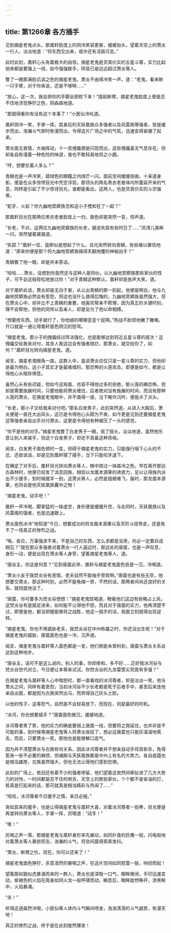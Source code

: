 ```yaml
---
---
---
```

title: 第1266章 各方插手
---



见到摘星老鬼点头，那凰轩脸庞上的阴冷笑容更甚，缓缓抬头，望着天空上的萧炎一行人，淡淡地道：“将东西交出来，或许还有活路可走。”

此时此刻，凰轩心头有着极大的自信，摘星老鬼是货真价实的五星斗尊，实力比起他来都是要强上一线，如今强强联手，阵容已是远远超过萧炎等人。

瞥了一眼那满脸讥讽之色的摘星老鬼，萧炎不由得冷笑一声，道：“老鬼，看来断一只手臂，对于你来说，还是不够啊……”

“放心，这一次，我会把你的手脚全部砍下来！”提起断臂，摘星老鬼脸庞上便是忍不住地浮现狰狞之色，阴森森地道。

“那就得看你有没有这个本事了！”小医仙冷叱道。

凰轩阴冷一笑，手掌一挥，其身后的天妖凰族众多强者以及风雷阁等强者，皆是缓步而出，浩瀚斗气顿时弥漫而出，令得这片广场之中的气氛，迅速变得紧绷了起来。

萧炎面无表情，大袖挥动，十一具傀儡便是闪现而出，这些傀儡虽无气息存在，但却各自弥漫着一种危险的味道，谁也不敢轻易地将之小觑。

“哼，想要仗着人多么？”

青鳞也是一声冷笑，碧绿色的眼瞳之内绿芒一闪，面前空间缓缓扭曲，十来道身影，便是在众多惊愕目光中凭空浮现，那领头的两名黑衣老者体内所蔓延开来的气息，同样是引起了不少惊讶目光，谁都能看出，这两人，也是货真价实的斗宗强者。

“蛇牙，火岩？你九幽地冥蟒族怎和这小子搅和在了一起？”

那凰轩目光在那两位黑衣老者脸庞上一扫，面色却是突然一变，惊声道。

“长老，不对，这两位九幽地冥蟒族的长老，据说失踪有些时日了……”凤清儿美眸一闪，突然皱着黛眉道。

“失踪？”凰轩一怔，旋即似是想起了什么，目光突然转向青鳞，有些难以置信地道：“原来你便是那个将九幽地冥蟒族搞得天翻地覆的神秘凶手？”

青鳞瞥了他一眼，却是并未答话。

“哈哈……萧炎，没想到你竟然还与这种人是同伙，以九幽地冥蟒族那些家伙的性子，可不会这般轻松地放过你！”对于青鳞这种默认，凰轩却是放声大笑，道。

对于凰轩此话，萧炎却是无动于衷，从认出青鳞的那一刻起，他便是明白，他与九幽地冥蟒族必然会有恩怨，但这也没什么值得后悔的，九幽地冥蟒族虽然强大，但在萧炎心中，却并比不上青鳞的重要，他喜欢帮亲不帮理，因为真正的关键时刻，理不会帮他，但他的同伴以及亲人，却是会为了他以命相搏。

“想要抢东西，动手就行了，你他娘的唧唧歪歪个屁啊。”熊战不耐烦地撇了撇嘴，开口就是一通让得凰轩面色阴沉的怒骂。

“摘星老鬼，那小子的傀儡经过阵法强化，也是能够达到将近五星斗尊的层次！这傀儡交给我来对付，其余人我这边会有强者阻拦，那萧炎，就交给你了，如何？”凰轩目光转向摘星老鬼，道。

闻言，摘星老鬼眼角一跳，这群人中，虽说萧炎仅仅只是一星斗尊的实力，但他却是最为明白，这小子其实才是最难缠的，那恐怖的火莲攻击，即便是如今，都是让得他心头暗存惧意。

虽然心头有些迟疑，但如今这局面，也容不得他过多的拒绝，那火莲的确恐怖，但却是需要施展时间，只要他能将萧炎缠住，后者绝对没有施展的时间，而没有那种火莲的萧炎，在摘星老鬼眼中，并不值得一提，当下略作沉吟，便是点了点头。

“长老，那小子交给我来对付吧。”那名白发男子，此刻突然道，从进入大殿后，萧炎便是一直在大出风头，这已是令得他心头颇为不爽，如今更是见到还要摘星老鬼这等强者亲自出手对付萧炎，这更是令得他有种被压了一头的感觉。

“你不是他的对手。”摘星老鬼瞥了白发男子一眼，摇了摇头，淡淡地道，虽然他乐意让别人来接手，但这个白发男子，却还不具备这种资格。

闻言，白发男子面色顿时一变，但碍于摘星老鬼的实力，只能强行咽下心头的不忿，还欲说话，却是见到凰轩摆了摆手，当下只能咬牙退下。

在确定了对手后，凰轩目光转向萧炎等人，眼中掠过一抹森冷之色，早在离开那远古森林时，他便已经发了消息回族，相信以龙凰本源果的诱惑力，足以让得族内派出不少援手，到时候援军一到，这萧炎等人，必然是插翅难飞，届时，那龙凰本源果，也将会是他天妖凰族囊中之物！

“摘星老鬼，动手吧！”

凰轩一声冷喝，脚掌猛的一跺虚空，身形便是缓缓升空，与此同时，天妖凰族以及风雷阁的强者，也是迅速跟上。

萧炎面色冰冷”他知道”今日，想要成功的将龙凰本源果以及天阶斗技带走，还是免不了一场真正的惨烈之战。

“唉，各位，万事强求不来，不是自己的东西，怎么求都是没用，何必一定要兵戎相见？”就在那众多强者对着萧炎一行人逼近时，那远处的唐震，也是一声叹息，身形一动，便是出现在萧炎等人身旁，望着摘星老鬼等人，道。

“唐谷主，你这是何意？”见到唐震此举，凰轩与摘星老鬼面色皆是一沉，冷喝道。

“萧炎小友于我焚炎谷有恩情，老夫自然不能袖手旁观啊。”唐震也是有些无奈，他想要交萧炎，那这种时刻，必然不能龟缩一旁，不然的话，那两者间尚还良好的关系，就彻底地没了。

“唐震，你可要多为焚炎谷想想！”摘星老鬼怒喝道，眼看他们这边有些略占上风，这焚炎谷有是插足进来，如何能不让得他不怒，而且对于唐震的实力，他再清楚不过，即便是他，都没把握能够将之战胜，他这一插手的话，局面立刻就得出现逆转。

“摘星老鬼，你也不用威胁老夫，我焚炎谷在中州称雄之时，你还没出生呢！”对于摘星老鬼的威胁，唐震面色也是一冷，沉声道。

闻言，摘星老鬼与凰轩等人面色都是一变，他们倒是未曾料到，唐震与萧炎关系会达到这种地步。

“唐谷主，话可不是这么说的，别人的事，你却掺和，多不好……正好我冰河谷与焚炎谷世代对立，今日便让本尊来试试，你焚炎谷的九龙雷罡尖究竟有多强？”

在摘星老鬼与凰轩等人心中暗怒时，那一直看戏的冰河尊者，却是淡淡一笑，他与萧炎之间，同样有着恩怨，当初冰河谷不少长老都是死于后者手中，甚至后来连他亲自出面，都是因为古族突然出马，而弄得自己灰头土脸。

以他的性子，这等怨气，自然是不会轻易放下，而现在，则是最好的时机。

“冰河，你也想要插手？”唐震面色微沉，缓缓地道。

冰河尊者笑了笑，他的实力的确是要弱上唐震一线，但要将之拖延住，也并非是不可能的事，到时候等摘星老鬼等人将萧炎收拾了，想必这唐震也只能灰溜溜地离去，而且，只要萧炎一死，那他也是能够解口恶气。

因为并不清楚萧炎与古族有何关系，因此冰河尊者并不想亲自动手将其斩杀，免得惹来一些不必要的麻烦，但魂殿与天妖凰族都是中州上有名的大势力，各自底蕴也是相当雄厚，古族虽然强大，但也无法让得他们感到恐惧。

此刻的广场上，依旧还有着不少的强者停留，他们望着这突然间牵扯进了几方大势力的对恃，一时间都是忍不住的咂舌，天空上的那些家伙，个个都不是省油的灯，若真是打起来的话，那可就真是相当精彩与热闹了……”

“哈哈，冰河尊者今日援手之情，来日必报。”

突如其来的援手，也是让得摘星老鬼与凰轩大喜，对着冰河尊者一抱拳，目光便是再度转向萧炎等人，手掌一挥，厉喝道：“动手！”

“嘭！”

厉喝之声一落，那摘星老鬼与凰轩身形率先展动，如同扑食的巨鹰一般，闪电般地对着萧炎等人暴掠而去，浩瀚的斗气，将空间震得索索发抖。

“萧炎，断臂之仇，现在，你可以还来了！”

摘星老鬼面色狰狞，杀意凛然的暴喝之声，在这片空间如同怒雷一般，响彻而起！

望着那如狼似虎暴涌而来的一群人，萧炎也是深吸一口气，眼眸微闭，手印迅速变动，紫褐色的火焰在周身如同火龙一般呼啸而动，瞬息后，眼眸陡然睁开，漆黑眸中，火焰暴涌。

“杀！”

听得这道森然冷喝，小医仙等人体内斗气瞬间喷发，浩浩荡荡的斗气威势，弥漫天地！

真正的惨烈之战，终于是在此刻陡然爆发！